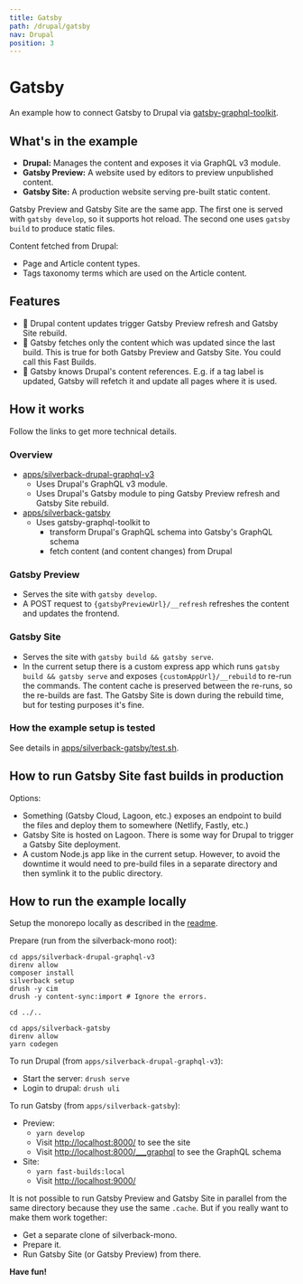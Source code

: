 ```yaml
---
title: Gatsby
path: /drupal/gatsby
nav: Drupal
position: 3
---
```


# Gatsby

An example how to connect Gatsby to Drupal via
[gatsby-graphql-toolkit](https://github.com/gatsbyjs/gatsby-graphql-toolkit).

## What's in the example

- **Drupal:** Manages the content and exposes it via GraphQL v3 module.
- **Gatsby Preview:** A website used by editors to preview unpublished content.
- **Gatsby Site:** A production website serving pre-built static content.

Gatsby Preview and Gatsby Site are the same app. The first one is served with
`gatsby develop`, so it supports hot reload. The second one uses `gatsby build`
to produce static files.

Content fetched from Drupal:

- Page and Article content types.
- Tags taxonomy terms which are used on the Article content.

## Features

- 🚚 Drupal content updates trigger Gatsby Preview refresh and Gatsby Site
  rebuild.
- 🚀 Gatsby fetches only the content which was updated since the last build.
  This is true for both Gatsby Preview and Gatsby Site. You could call this Fast
  Builds.
- 🔗 Gatsby knows Drupal's content references. E.g. if a tag label is updated,
  Gatsby will refetch it and update all pages where it is used.

## How it works

Follow the links to get more technical details.

### Overview

- [apps/silverback-drupal-graphql-v3](https://github.com/AmazeeLabs/silverback-mono/tree/development/apps/silverback-drupal-graphql-v3)
  - Uses Drupal's GraphQL v3 module.
  - Uses Drupal's Gatsby module to ping Gatsby Preview refresh and
    Gatsby Site rebuild.
- [apps/silverback-gatsby](https://github.com/AmazeeLabs/silverback-mono/tree/development/apps/silverback-gatsby)
  - Uses gatsby-graphql-toolkit to
    - transform Drupal's GraphQL schema into Gatsby's GraphQL schema
    - fetch content (and content changes) from Drupal

### Gatsby Preview

- Serves the site with `gatsby develop`.
- A POST request to `{gatsbyPreviewUrl}/__refresh` refreshes the content and
  updates the frontend.

### Gatsby Site

- Serves the site with `gatsby build && gatsby serve`.
- In the current setup there is a custom express app which runs
  `gatsby build && gatsby serve` and exposes `{customAppUrl}/__rebuild` to
  re-run the commands. The content cache is preserved between the re-runs, so
  the re-builds are fast. The Gatsby Site is down during the rebuild time, but
  for testing purposes it's fine.

### How the example setup is tested

See details in
[apps/silverback-gatsby/test.sh](https://github.com/AmazeeLabs/silverback-mono/blob/development/apps/silverback-gatsby/test.sh).

## How to run Gatsby Site fast builds in production

Options:

- Something (Gatsby Cloud, Lagoon, etc.) exposes an endpoint to build the files
  and deploy them to somewhere (Netlify, Fastly, etc.)
- Gatsby Site is hosted on Lagoon. There is some way for Drupal to trigger a
  Gatsby Site deployment.
- A custom Node.js app like in the current setup. However, to avoid the downtime
  it would need to pre-build files in a separate directory and then symlink it
  to the public directory.

## How to run the example locally

Setup the monorepo locally as described in the [readme](https://github.com/AmazeeLabs/silverback-mono#setup-locally).

Prepare (run from the silverback-mono root):

```shell
cd apps/silverback-drupal-graphql-v3
direnv allow
composer install
silverback setup
drush -y cim
drush -y content-sync:import # Ignore the errors.

cd ../..

cd apps/silverback-gatsby
direnv allow
yarn codegen
```

To run Drupal (from `apps/silverback-drupal-graphql-v3`):

- Start the server: `drush serve`
- Login to drupal: `drush uli`

To run Gatsby (from `apps/silverback-gatsby`):

- Preview:
  - `yarn develop`
  - Visit [http://localhost:8000/](http://localhost:8000/) to see the site
  - Visit
    [http://localhost:8000/\_\_\_graphql](http://localhost:8000/___graphql) to
    see the GraphQL schema
- Site:
  - `yarn fast-builds:local`
  - Visit [http://localhost:9000/](http://localhost:9000/)

It is not possible to run Gatsby Preview and Gatsby Site in parallel from the
same directory because they use the same `.cache`. But if you really want to
make them work together:

- Get a separate clone of silverback-mono.
- Prepare it.
- Run Gatsby Site (or Gatsby Preview) from there.

**Have fun!**
